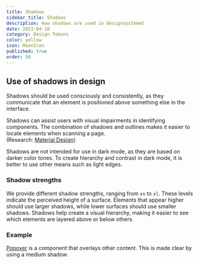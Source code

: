 ```yaml
---
title: Shadows
sidebar_title: Shadows
description: How shadows are used in Designsystemet
date: 2023-04-10
category: Design Tokens
color: yellow
icon: MoonIcon
published: true
order: 50
---
```


## Use of shadows in design

Shadows should be used consciously and consistently, as they communicate that an element is positioned above something else in the interface.

Shadows can assist users with visual impairments in identifying components. The combination of shadows and outlines makes it easier to locate elements when scanning a page.  
(Research: [Material Design](https://m2.material.io/design/environment/light-shadows.html#research))

Shadows are not intended for use in dark mode, as they are based on darker color tones. To create hierarchy and contrast in dark mode, it is better to use other means such as light edges.

### Shadow strengths

We provide different shadow strengths, ranging from `xs` to `xl`. These levels indicate the perceived height of a surface. Elements that appear higher should use larger shadows, while lower surfaces should use smaller shadows. Shadows help create a visual hierarchy, making it easier to see which elements are layered above or below others.

### Example

[Popover](https://storybook.designsystemet.no/?path=/docs/komponenter-popover--docs) is a component that overlays other content. This is made clear by using a medium shadow.
